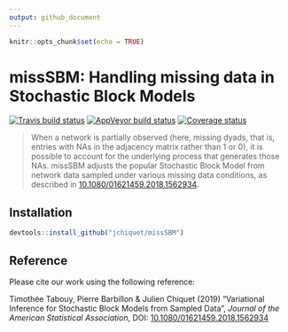 ```yaml
---
output: github_document
---
```


```r
knitr::opts_chunk$set(echo = TRUE)
```

# missSBM: Handling missing data in Stochastic Block Models

[![Travis build status](https://travis-ci.org/jchiquet/missSBM.svg?branch=master)](https://travis-ci.org/jchiquet/missSBM)
[![AppVeyor build status](https://ci.appveyor.com/api/projects/status/github/jchiquet/missSBM?branch=master&svg=true)](https://ci.appveyor.com/project/jchiquet/missSBM)
[![Coverage status](https://codecov.io/gh/jchiquet/missSBM/branch/master/graph/badge.svg)](https://codecov.io/github/jchiquet/missSBM?branch=master)

> When a network is partially observed (here, missing dyads, that is, entries with NAs in the adjacency matrix rather than 1 or 0), it is possible to account for the underlying process that generates those NAs. missSBM adjusts the popular Stochastic Block Model from network data sampled under various missing data conditions, as described in [10.1080/01621459.2018.1562934](https://doi.org/10.1080/01621459.2018.1562934).

## Installation

```r
devtools::install_github("jchiquet/missSBM")
```

## Reference

Please cite our work using the following reference:

Timothée Tabouy, Pierre Barbillon & Julien Chiquet (2019) "Variational Inference for Stochastic Block Models from Sampled Data", _Journal of the American Statistical Association_, DOI: [10.1080/01621459.2018.1562934](https://doi.org/10.1080/01621459.2018.1562934)

